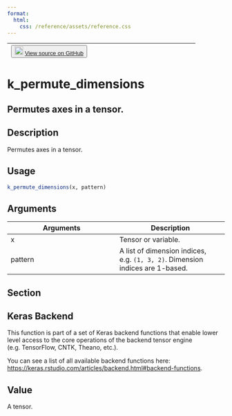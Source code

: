 ```yaml
---
format:
  html:
    css: /reference/assets/reference.css
---
```


| <button class="button"> ![](/reference/assets/GitHub-Mark-32px.png){width="20"} [View source on GitHub](https://github.com/rstudio/keras//blob/main/R/backend.R#L1928) </button> |
|:------------------------------:|:--------------------------------------:|

# k_permute_dimensions

## Permutes axes in a tensor.

## Description
Permutes axes in a tensor. 


## Usage
```r
k_permute_dimensions(x, pattern) 
```

## Arguments
|Arguments|Description|
|---|---|
| x | Tensor or variable. |
| pattern | A list of dimension indices, e.g. `(1, 3, 2)`. Dimension indices are 1-based. |


## Section

## Keras Backend

This function is part of a set of Keras backend functions that enable lower level access to the core operations of the backend tensor engine (e.g. TensorFlow, CNTK, Theano, etc.). 

You can see a list of all available backend functions here: [https://keras.rstudio.com/articles/backend.html#backend-functions](https://keras.rstudio.com/articles/backend.html#backend-functions). 

## Value
A tensor. 




